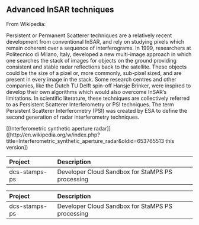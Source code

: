 ## Advanced InSAR techniques

From Wikipedia:

Persistent or Permanent Scatterer techniques are a relatively recent development from conventional InSAR, and rely on studying pixels which remain coherent over a sequence of interferograms. In 1999, researchers at Politecnico di Milano, Italy, developed a new multi-image approach in which one searches the stack of images for objects on the ground providing consistent and stable radar reflections back to the satellite. These objects could be the size of a pixel or, more commonly, sub-pixel sized, and are present in every image in the stack. 
Some research centres and other companies, like the Dutch TU Delft spin-off Hansje Brinker, were inspired to develop their own algorithms which would also overcome InSAR's limitations. In scientific literature, these techniques are collectively referred to as Persistent Scatterer Interferometry or PSI techniques. The term Persistent Scatterer Interferometry (PSI) was created by ESA to define the second generation of radar interferometry techniques.

[[Interferometric synthetic aperture radar]] ([http://en.wikipedia.org/w/index.php?title=Interferometric_synthetic_aperture_radar&oldid=653765513 this version])
<table>
 <thead>
  <tr>
   <th style="text-align:left;"> Project </th>
   <th style="text-align:left;"> Description </th>
  </tr>
 </thead>
<tbody>
  <tr>
   <td style="text-align:left;"> dcs-stamps-ps </td>
   <td style="text-align:left;"> Developer Cloud Sandbox for StaMPS PS processing </td>
  </tr>
</tbody>
</table>
<table>
 <thead>
  <tr>
   <th style="text-align:left;"> Project </th>
   <th style="text-align:left;"> Description </th>
  </tr>
 </thead>
<tbody>
  <tr>
   <td style="text-align:left;"> dcs-stamps-ps </td>
   <td style="text-align:left;"> Developer Cloud Sandbox for StaMPS PS processing </td>
  </tr>
</tbody>
</table>

